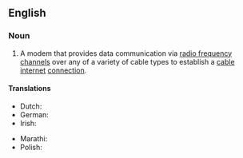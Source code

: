 ==English==

===Noun===
{{wikipedia}}
{{en-noun}}

# {{lb|en|Internet}} A modem that provides data communication via [[radio frequency]] [[channel]]s over any of a variety of cable types to establish a [[cable internet]] [[connection]].

====Translations====
{{trans-top|A modem that connects a personal computer to a fibre optic cable}}
* Dutch: {{t+|nl|kabelmodem|m|n}}
* German: {{t|de|Kabelmodem|n}}
* Irish: {{t|ga|móideim cábla|?}}
{{trans-mid}}
* Marathi: {{t|mr|केबल मोडेम|m}}
* Polish: {{t|pl|modem kablowy|m}}
{{trans-bottom}}